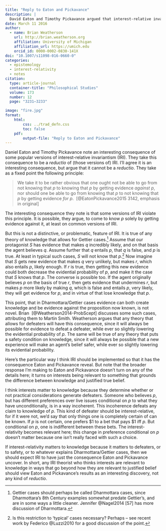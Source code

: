 ```yaml
---
title: "Reply to Eaton and Pickavance"
description: |
  David Eaton and Timothy Pickavance argued that interest-relative invariantism has a surprising and interesting consequence. They take this consequence to be so implausible that it refutes interest-relative invariantism. But in fact it is a consequence that any theory of knowledge that has the resources to explain familiar puzzles (such as Gettier cases) must have.
date: March 11 2016
author:
  - name: Brian Weatherson 
    url: http://brian.weatherson.org
    affiliation: University of Michigan
    affiliation_url: https://umich.edu
    orcid_id: 0000-0002-0830-141X
doi: "10.1007/s11098-016-0660-0"
categories:
  - epistemology
  - interest-relativity
  - notes
citation:
  type: article-journal
  container-title: "Philosophical Studies"
  volume: 173
  number: 12
  page: "3231–3233"

image: "fire.jpg"
format:
    html:
        css: ../trad_defn.css
        toc: false
    pdf:
        output-file: "Reply to Eaton and Pickavance"
---
```


Daniel Eaton and Timothy Pickavance note an interesting consequence of some popular versions of interest-relative invariantism (IRI). They take this consequence to be a *reductio* of (those versions of) IRI. I'll agree it is an interesting consequence, but argue that it cannot be a *reductio*. They take as a fixed point the following principle:

> We take it to be rather obvious that one ought not be able to go from not knowing that $p$ to knowing that $p$ by getting evidence *against* $p$, nor should one be able to go from knowing that $p$ to not knowing that $p$ by getting evidence *for* $p$.  [@EatonPickavance2015 3142, emphasis in original]

The interesting consequence they note is that some versions of IRI violate this principle. It is possible, they argue, to come to know $p$ solely by getting evidence against it, at least on common versions of IRI.

But this is not a distinctive, or problematic, feature of IRI. It is true of any theory of knowledge that allows for Gettier cases.[^1] Assume that our protagonist *S* has evidence that makes *q* incredibly likely, and on that basis the agent believes *q*. Assume further that *q* entails *p*, that *q* is false, and *p* is true. At least in typical such cases, *S* will not know that *p*.[^2] Now imagine that *S* gets new evidence that makes *q* very unlikely, but makes *r*, which also entails *p*, likely enough. If *r* is true, then getting this new evidence could both decrease the evidential probability of *p*, and make it the case that *S* knows that *p*. The converse is possible too. If the agent originally believes *p* on the basis of true *r*, then gets evidence that undermines *r*, but makes *p* more likely by making *q*, which is false and entails *p*, very likely, they will get evidence for *p*, and in virtue of that lose knowledge that *p*.

[^1]: Gettier cases should perhaps be called Dharmottara cases, since Dharmottara's 8th Century examples somewhat predate Gettier's, and are in some ways a little cleaner. Jennifer @Nagel2014 [57] has more discussion of Dharmottara.

[^2]: Is this restriction to 'typical' cases necessary? Perhaps -- see recent work by Federico @Luzzi2010 for a good discussion of the point.

This point, that in Dharmottara/Gettier cases evidence can both create knowledge and be evidence against the proposition now known, is not novel. Brian  [@Weatherson2014-ProbScept] discusses some such cases, attributing them to Martin Smith. Weatherson argues that any theory that allows for defeaters will have this consequence, since it will always be possible for evidence to defeat a defeater, while ever so slightly lowering the evidential probability of *p*. The same will be true of any theory that puts a safety condition on knowledge, since it will always be possible that a new experience will make an agent's belief safer, while ever so slightly lowering its evidential probability.

Here's the particular way I think IRI should be implemented so that it has the consequence Eaton and Pickavance reveal. But note that the broader response I'm making to Eaton and Pickavance doesn't turn on any of the details here; it turns on interests being relevant to something that grounds the difference between knowledge and justified true belief.

I think interests matter to knowledge because they determine whether or not practical considerations generate defeaters. Someone who believes *p*, but has different preferences over live issues conditional on *p* to what they have unconditionally, is in a way incoherent. This incoherence defeats any claim to knowledge of *p*. This kind of defeater should be interest-relative, for if it were not, we'd say that only things one is completely certain of can be known. If *p* is not certain, one prefers \$1 to a bet that pays \$1 iff *p*. But conditional on *p*, one is indifferent between these bets. The interest-relativity becomes relevant here; this change in preference conditional on *p* doesn't matter because one isn't really faced with such a choice.

If interest-relativity matters to knowledge because it matters to defeaters, or to safety, or to whatever explains Dharmottara/Gettier cases, then we should expect IRI to have just the consequence Eaton and Pickavance uncover. In short, any IRI theorist who thinks interests are relevant to knowledge in ways that go beyond how they are relevant to justified belief should view Eaton and Pickavance's results as an interesting discovery, not any kind of *reductio*.